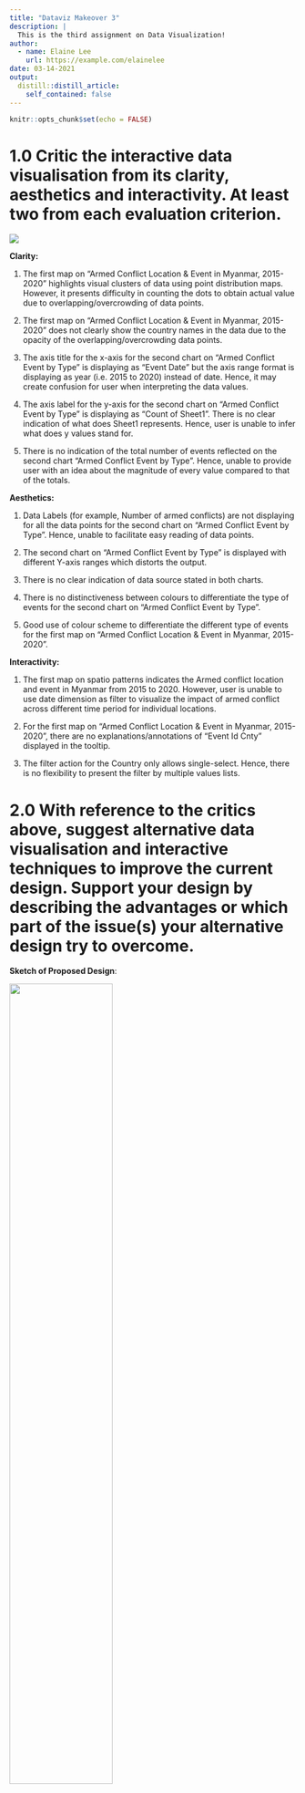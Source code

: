 ```yaml
---
title: "Dataviz Makeover 3"
description: |
  This is the third assignment on Data Visualization!
author:
  - name: Elaine Lee
    url: https://example.com/elainelee
date: 03-14-2021
output:
  distill::distill_article:
    self_contained: false
---
```



```r
knitr::opts_chunk$set(echo = FALSE)
```

#  1.0 Critic the interactive data visualisation from its clarity, aesthetics and interactivity. At least two from each evaluation criterion. 

![](./image/Question.PNG)

**Clarity:**

1. The first map on “Armed Conflict Location & Event in Myanmar, 2015-2020” highlights visual clusters of data using point distribution maps.  However, it presents difficulty in counting the dots to obtain actual value due to overlapping/overcrowding of data points.

2. The first map on “Armed Conflict Location & Event in Myanmar, 2015-2020” does not clearly show the country names in the data due to the opacity of the overlapping/overcrowding data points.  

3. The axis title for the x-axis for the second chart on “Armed Conflict Event by Type” is displaying as “Event Date” but the axis range format is displaying as year (i.e. 2015 to 2020) instead of date. Hence, it may create confusion for user when interpreting the data values.

4. The axis label for the y-axis for the second chart on “Armed Conflict Event by Type” is displaying as “Count of Sheet1”. There is no clear indication of what does Sheet1 represents. Hence, user is unable to infer what does y values stand for.

5. There is no indication of the total number of events reflected on the second chart “Armed Conflict Event by Type”. Hence, unable to provide user with an idea about the magnitude of every value compared to that of the totals.

**Aesthetics:**

1. Data Labels (for example, Number of armed conflicts) are not displaying for all the data points for the second chart on “Armed Conflict Event by Type”. Hence, unable to facilitate easy reading of data points.

2. The second chart on “Armed Conflict Event by Type” is displayed with different Y-axis ranges which distorts the output.

3. There is no clear indication of data source stated in both charts.

4. There is no distinctiveness between colours to differentiate the type of events for the second chart on “Armed Conflict Event by Type”.

5. Good use of colour scheme to differentiate the different type of events for the first map on “Armed Conflict Location & Event in Myanmar, 2015-2020”.

**Interactivity:**

1. The first map on spatio patterns indicates the Armed conflict location and event in Myanmar from 2015 to 2020. However, user is unable to use date dimension as filter to visualize the impact of armed conflict across different time period for individual locations.

2. For the first map on “Armed Conflict Location & Event in Myanmar, 2015-2020”, there are no explanations/annotations of “Event Id Cnty” displayed in the tooltip.

3. The filter action for the Country only allows single-select. Hence, there is no flexibility to present the filter by multiple values lists.

#  2.0 With reference to the critics above, suggest alternative data visualisation and interactive techniques to improve the current design. Support your design by describing the advantages or which part of the issue(s) your alternative design try to overcome. 

**Sketch of Proposed Design**:

![](./image/Sketch.jpeg){width=60%}

**In terms of Clarity:**

1. An overview dashboard (choropleth map) was developed across the entire dataset providing a more granular view of the number of events according to the year in which the event took place. Also, the map is based on statistical data that is shown through different colour ranges in which darker colour are used to indicate large number of records (i.e. number of events) and the lightest shade indicates the least number of records (i.e. number of events) that took place in the country.  In addition, the largest sub-national administrative region data layer is added to the map view.

2. Line charts were included to clearly display the trend of number of events and number of fatalities from 2010 to 2020.

3. Next, number of fatalities were highlighted in Bar charts as opposed to proportional symbol maps as it can be difficult to distinguish between different shades due to vast amount of data values.

4. Further visualization of the top 3 actors (the named actor involved in the event) responsible for the largest share of fatalities was also highlighted in the bar charts.

5. Axis label “Count of Sheet1” is not shown for all charts but is renamed to Number of Events for better inference of data values.

6. Tooltip is configured to display relevant information for visualization. For instance, latitude and longitude coordinates are removed as not relevant to user.

**In terms of Asethetics:**

1. All data points are consistently labelled as whole number in 0 decimal place, Chart title is included, and Axis title are properly labelled for better visualization of data.

2. Data source is clearly stated in the chart. Link as follows: https://acleddata.com/#/dashboard.

3. For better visualisation of the bar charts, sequential colour scheme is applied. Recolour each segment of the stack from darkest to lightest shades of one colour to differentiate the most and least number of fatalities.

4. For better visualisation of the line charts, the colour of individual line is synchronised with the legend.

**In terms of Interactivity:**

1. In order to build a dashboard that is interactive, parameter actions such as filters are used. For instance, user can visualize the number of events occurring in a country using a parameter control to change the year in which the event took place.  

2. Animation is included to allow a graphical element to be tracked throughout a transition.

#  3.0 Using Tableau, design the proposed data visualization

Data Visualization can be found in Tableau Public Server: 
https://public.tableau.com/profile/elaine3214#!/vizhome/Book1_16162677950480/Dashboard?publish=yes

#  4.0 Provide step-by-step description on how the data visualization was prepared

## Data Sources
Data Sources are extracted from https://acleddata.com/#/dashboard

## Importing Data into Tableau 

**1. CSV File**

Select **File** > **Open** and navigate to the location of the Workbook using the open dialog box. Double-click on the workbook file named **Southeast-Asia_2010-2020_Oct31.csv**.

## Steps taken for Map 

**1. Format Geographic Data**:

Assign geographic roles to fields on **[Region]**, **[Admin1]**, **[Admin2]**, **[Admin3]** and **[Location]**.

On the Data Source page, click the data type icon for **[Region]** and select Geographic Role: Country/Region.  Click the data type icon for **[Admin1]** and select Geographic Role: **State/Province**. Click on the data type icon for **[Admin2]**, **[Admin3]** and **[Location]** and select Geographic Role: **City**.

![](./image/Region.PNG){width=70%}

**2. Rename Variables**:

Double click the name of columns; **[Admin1]**, **[Admin2]** and **[Admin3]** to rename the field to **State/Province**, **City** and **Town** respectively.

![](./image/Rename.PNG){width=70%}

**3. Create an Extract**:

After setting up the data source on the Data Source page, in the upper-right corner, select **Extract** to include all data.

![](./image/Extract.PNG){width=70%}

## For Tableau

**1. Create a Geographic Hierarchy**:

In the Data pane, click on **[Country]** and select **Hierarchy** > **Create Hierarchy**.

In the Create Hierarchy dialog box, name the hierarchy as **Map** and click Ok.

![](./image/Createhie.PNG)

![](./image/Map.PNG)

In the Data pane, drag the **[State/Province]** field to the hierarchy and place it below the **[Country]** field. Subsequently, drag the **[City]** and **[Town]** field to the hierarchy.

The hierarchy is in the following order:
i) Country,
ii) State/Province,
iii) City, and
iv) Town.

**2. Create a Map**:

In the Data pane, drag **[Country]** onto the Marks card and drag **[Longitude]** to the Columns shelf and **[Latitude]** to the Rows shelf.

![](./image/Long.PNG){width=70%}

Create Calculated field “Number of Records” and input value as 1.

Drag **[Country]** onto Label on the Marks card. 
Drag **[Country]**, **[State/Province]** and **[Year]** onto Detail on the Marks card. Drag **[Number of Records]** onto Colour on the Marks card. 

![](./image/Marks.PNG){width=70%}

Click on **Colour** and select contrasting Red colour. Adjust the Opacity to 80%.

![](./image/Red.PNG){width=70%}

On the Marks card, select Tooltip and edit to display the following information.Rename State/Province to Largest sub-national administrative region.

![](./image/Tooltip1.PNG)

**3. Create Layered Map**:

Drop **[Country]** on the **Add a Marks Layer control** displays in the top left corner of the view. A new marks layer is added to the Marks card. Drag **[Country]** onto Colour and Label, and **[Number of Records]** onto Tooltip on the Marks card.

![](./image/Marks2.PNG){width=70%}

Format to show mark labels on the map and adjust the font size accordingly:

![](./image/Label.PNG){width=70%}

Click on **Colour** and select sequential Grey tone. Adjust the Opacity to 89%.

![](./image/Grey.PNG){width=70%}

On the Marks card, select Tooltip and edit to display the following information:

![](./image/Tooltip2.PNG){width=70%}

Create dynamic title that changes based on year as follows:

![](./image/1.PNG){width=70%}

Multiple layers of geographic data to a map as follows:

![](./image/Double.PNG){width=80%}

## Steps taken for Bar Chart

**1. Create a new Worksheet named "Fatalities by Country"**

In the Data pane, drag **[Fatalities]** to the Columns shelf and **[Country]** to the Rows shelf.

![](./image/Marks1.PNG){width=70%}

Drag **[Fatalities]** onto Colour and Label, and **[Number of Records]** onto Detail on the Marks card.

![](./image/Marks3.PNG){width=70%}

Click on **Colour** and select sequential Orange tone. 

![](./image/Orange.PNG){width=70%}

Format to show mark labels on the map and adjust the font size accordingly:

![](./image/Crop.PNG){width=60%}

On the Marks card, select Tooltip and edit to display the following information:

![](./image/Tooltip3.PNG){width=70%}

Create dynamic title that changes based on year as follows:

![](./image/2.PNG){width=70%}

Visualization of the chart as follows:

![](./image/Bar.PNG){width=80%}

**2. Create a new Worksheet named "Top 3 Actors by Fatalities"**

Double click the name of column; **[Actor 1]** to rename the field to **[Named Actor Involved in the Event]**.

In the Data pane, drag **[Fatalities]** to the Columns shelf and **[Country]** and **[Named Actor Involved in the Event]** to the Rows shelf.

![](./image/Row2.PNG){width=70%}

Select **Analysis** and **Create Calculated Field**.

Name the calculation as **Top N** and enter the following formula, then click Ok.

![](./image/Top.PNG){width=70%}

Place **[Top N]** on Filters and right click to select **Edit Table Calculation**.

Under **Compute Using**, select **Specific Dimensions**.

Under **Restarting Every**, select **Country**.

Under **Sort Order**, select **Specific Dimensions**.

![](./image/Table.PNG){width=70%}

In the Filter dialog box, select the range of values for your Top N as follows, then click Ok.

![](./image/Filter.PNG){width=70%}

Visualization of the chart as follows:

![](./image/Top3by.PNG){width=90%}

## Steps taken for Line Chart

**1. Create a new Worksheet named "Trend by Event Type"**

In the Data pane, drag **[Year]** to the Columns shelf and **[Number of Records]** and **[Fatalities]** to the Rows shelf.

![](./image/Ros.PNG){width=70%}

Drag **[Event Type]** onto Colour on the Marks card and edit the Colour as follows:

![](./image/Color.PNG){width=70%}

Create views in Tooltips to display the breakdown of number of events and number of fatalities by Country.

Create a visualization in a target worksheet view to serve as the Viz in Tooltip. Rename the worksheet as **"Tooltip1"** and **"Tooltip2"**.

**For Tooltip1**:

i)	Drag **[Country]** to the Rows shelf. 
ii)	On the Marks card, drag **[Number of Records]** onto Text.

**For Tooltip2**:

i)	Drag **[Country]** to the Rows shelf. 
ii) On the Marks card, drag **[Fatalities]** onto Text.

In the source worksheet, click **Tooltip** in the **Marks card**. In the Tooltip Editor, insert a reference to the Viz in Tooltip target worksheet as follows:

![](./image/Viz1.PNG){width=70%}

![](./image/Viz2.PNG){width=70%}

Final visualization showing the breakdown of number of events and number of fatalities by Country when user hovers over bar as follows:

![](./image/Trend.PNG){width=80%}

## Dashboard

**Create Dashboard**

1. At the bottom of the workbook, click the New Dashboard icon:

![](./image/Dashboard.PNG){width=70%}

2. From the Sheets list at the left pane, drag all relevant worksheets to the dashboard.

3. Edit the title of the Dashboard to **“Armed Conflicts in South-east Asia”**.

4. Add in data source at the top of the Dashboard: https://acleddata.com/#/dashboard.

5. Select every filter on the right pane and click on the left arrow indicating “More Options”. Select “Apply to Worksheets” and click on “All Using This Data Source”.

![](./image/33.PNG){width=70%}

6. Add animations for better visualization. Under Format, select **Animations**. Enable animations by setting the Workbook Default to “On” for duration 0.30 seconds.

![](./image/Animations.PNG){width=60%}

7. Edit the Chart Title to reflect dynamic Number of Events and Number of Fatalities based on selected filters as follows:

![](./image/Final.PNG){width=70%}

**Upload to Tableau Public**

1. Select **Server** > **Tableau Public** > **Save to Tableau Public**.

2. Enter Tableau Public credentials in the dialog box.

3. Edit the Title of workbook to **Dataviz Makeover 3**.

4. Final Visualization of the Dashboard as follows:

![](./image/Tableau.PNG){width=90%}

# 5.0 Describe five major observations revealed by the data visualisation prepared

1. Philippines is the country with the most number of conflict events reported from 2010 to 2020. As evident from the geographic map, darker colour is used to indicate large number of records (i.e. number of events) and the lightest shade indicates the least number of records (i.e. number of events) that took place in the country.  

Philippines is the country with regions covered in darker Red as compared to other South-east Asia countries.

![](./image/SE.PNG){width=70%}

2. The total number of fatalities decreased from 2019 to 2020; from 3,529 in 2019 to 2,046 in 2020. However, countries such as Myanmar and Philippines recorded the highest fatalities in 2019 and 2020. Myanmar recorded 642 fatalities in 2020, down from 1,495 fatalities in 2019 while Philippines recorded 1,205 fatalities in 2020, down from 1,622 fatalities in 2019.

![](./image/A.PNG){width=70%}

![](./image/B.PNG){width=70%}

3. Most forms of political violence are on the rise. In particular, the number of protests violence increased by 10% in 2019 to 2,224 in 2020. Thailand is the only country that recorded the highest increment of the number of protests violence (from 164 in 2019 to 679 in 2020). 

![](./image/2019.PNG){width=100%}

![](./image/2020.PNG){width=100%}

4. Heightened number of recorded conflict events in Philippines in 2016. 

Philippines recorded 2,406 conflict events in 2016 (as opposed to 0 in 2015). This is mainly due to the declared of "War on Drugs" on 1 July 2016 by President Duterte. As per research, Duterte’s drug war has resulted in violence against civilians increasing from around 50 recorded events to nearly 300 from June to August 2016, as government officials and anti-drug ‘vigilantes’ targeted suspected drug users nationwide.

![](./image/Spike.PNG){width=70%}

![](./image/Spike2016.PNG){width=70%}

5. Of the Top three actors responsible for the largest share of civilian targeting in 2020, unidentified armed group remain the top threat to civilians. In countries like Philippines, the total number of fatalities resulted from unidentified armed group is 199 in 2020. Followed by Myanmar where the total number of fatalities resulted from unidentified armed group is 122 in 2020.

![](./image/Armed.PNG){width=200%}
